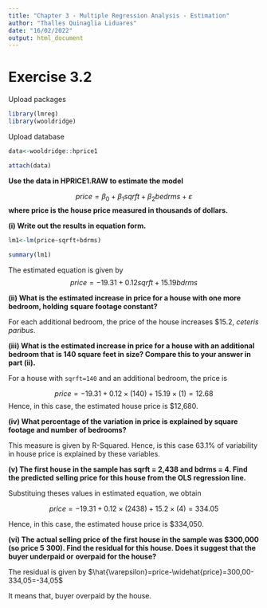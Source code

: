 ---
title: "Chapter 3 - Multiple Regression Analysis - Estimation"
author: "Thalles Quinaglia Liduares"
date: "16/02/2022"
output: html_document
---

# Exercise 3.2

Upload packages

```{r, warning=FALSE, message= FALSE}

library(lmreg)
library(wooldridge)

```

Upload database

```{r, warning=FALSE, message=FALSE}

data<-wooldridge::hprice1

attach(data)

```
**Use the data in HPRICE1.RAW to estimate the model**

$$price=\beta_0+\beta_1sqrft+\beta_2bedrms+\varepsilon$$
**where price is the house price measured in thousands of dollars.**

**(i) Write out the results in equation form.**

```{r}

lm1<-lm(price~sqrft+bdrms)

summary(lm1)

```

The estimated equation is given by $$price=-19.31+0.12sqrft+15.19bdrms$$

**(ii) What is the estimated increase in price for a house with one more bedroom, holding**
**square footage constant?**

For each additional bedroom, the price of the house increases \$15.2, _ceteris paribus_.

**(iii) What is the estimated increase in price for a house with an additional bedroom that**
**is 140 square feet in size? Compare this to your answer in part (ii).**

For a house with `sqrft=140` and an additional bedroom, the price is 

$$price=-19.31+0.12\times(140)+15.19 \times (1)=12.68$$
Hence, in this case, the estimated house price is $12,680.

**(iv) What percentage of the variation in price is explained by square footage and number**
**of bedrooms?**

This measure is given by R-Squared. Hence, is this case 63.1\% of variability in house price is explained by these variables.

**(v) The first house in the sample has sqrft = 2,438 and bdrms = 4. Find the predicted**
**selling price for this house from the OLS regression line.**

Substituing theses values in estimated equation, we obtain 

$$price=-19.31+0.12\times(2438)+15.2\times(4)=334.05$$

Hence, in this case, the estimated house price is $334,050.

**(vi) The actual selling price of the first house in the sample was $300,000 (so price 5**
**300). Find the residual for this house. Does it suggest that the buyer underpaid or**
**overpaid for the house?**

The residual is given by $\hat{\varepsilon}=price-\widehat{price}=300,00-334,05=-34,05$

It means that, buyer overpaid by the house.